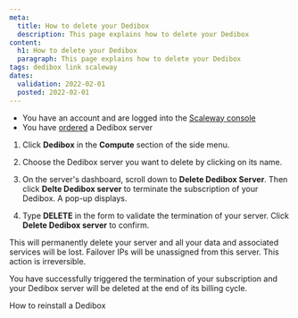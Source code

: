 ```yaml
---
meta:
  title: How to delete your Dedibox
  description: This page explains how to delete your Dedibox
content:
  h1: How to delete your Dedibox
  paragraph: This page explains how to delete your Dedibox
tags: dedibox link scaleway
dates:
  validation: 2022-02-01
  posted: 2022-02-01
---
```


<Message type="requirement">

- You have an account and are logged into the [Scaleway console](https://console.scaleway.com) 
- You have [ordered](/compute/dedibox/how-to/order-dedibox) a Dedibox server

</Message>

1. Click **Dedibox** in the **Compute** section of the side menu.

2. Choose the Dedibox server you want to delete by clicking on its name.

3. On the server's dashboard, scroll down to **Delete Dedibox Server**. Then click **Delte Dedibox server** to terminate the subscription of your Dedibox. A pop-up displays.

4. Type **DELETE** in the form to validate the termination of your server. Click **Delete Dedibox server** to confirm. 

  <Message type="important">

  This will permanently delete your server and all your data and associated services will be lost. Failover IPs will be unassigned from this server. This action is irreversible.

  </Message>

You have successfully triggered the termination of your subscription and your Dedibox server will be deleted at the end of its billing cycle.

 <Navigation title="See Also">
  <PreviousButton to="/compute/dedibox/how-to/reinstall-dedibox">How to reinstall a Dedibox</PreviousButton>
</Navigation>